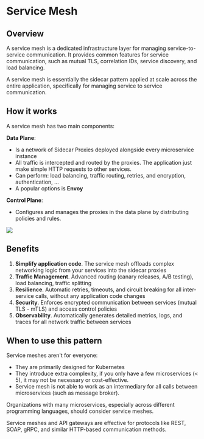 # Service Mesh

## Overview

A service mesh is a dedicated infrastructure layer for managing service-to-service communication. It provides common features for service communication, such as mutual TLS, correlation IDs, service discovery, and load balancing.

A service mesh is essentially the sidecar pattern applied at scale across the entire application, specifically for managing service to service communication.


## How it works

A service mesh has two main components:

**Data Plane**:
- Is a network of Sidecar Proxies deployed alongside every microservice instance
- All traffic is intercepted and routed by the proxies. The application just make simple HTTP requests to other services.
- Can perform: load balancing, traffic routing, retries, and encryption, authentication, ...
- A popular options is **Envoy**

**Control Plane**:
- Configures and manages the proxies in the data plane by distributing policies and rules.

![](https://www.koyeb.com/static/images/blog/service-mesh.png)


## Benefits

1. **Simplify application code**. The service mesh offloads complex networking logic from your services into the sidecar proxies
2. **Traffic Management**. Advanced routing (canary releases, A/B testing), load balancing, traffic splitting
3. **Resilience**. Automatic retries, timeouts, and circuit breaking for all inter-service calls, without any application code changes
4. **Security**. Enforces encrypted communication between services (mutual TLS - mTLS) and access control policies
5. **Observability**. Automatically generates detailed metrics, logs, and traces for all network traffic between services


## When to use this pattern

Service meshes aren't for everyone:
- They are primarily designed for Kubernetes
- They introduce extra complexity, if you only have a few microservices (< 5), it may not be necessary or cost-effective.
- Service mesh is not able to work as an intermediary for all calls between microservices (such as message broker).

Organizations with many microservices, especially across different programming languages, should consider service meshes.

Service meshes and API gateways are effective for protocols like REST, SOAP, gRPC, and similar HTTP-based communication methods.
